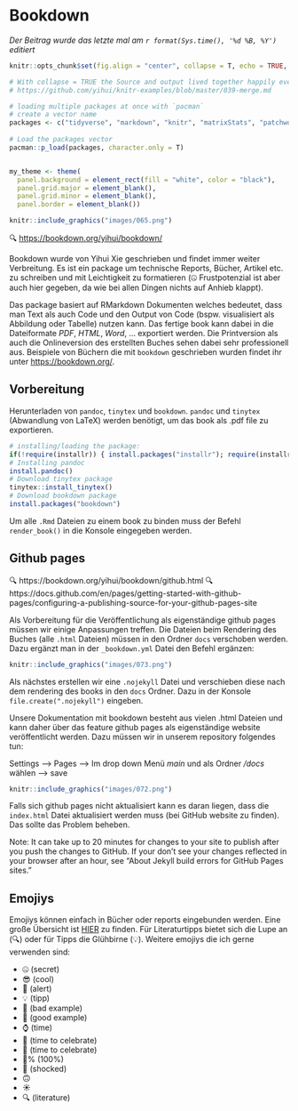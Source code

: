 # Bookdown

*Der Beitrag wurde das letzte mal am `r format(Sys.time(), '%d %B, %Y')` editiert*

```r

knitr::opts_chunk$set(fig.align = "center", collapse = T, echo = TRUE, message = FALSE, warning = FALSE)

# With collapse = TRUE the Source and output lived together happily ever in knitr.
# https://github.com/yihui/knitr-examples/blob/master/039-merge.md

# loading multiple packages at once with `pacman`
# create a vector name
packages <- c("tidyverse", "markdown", "knitr", "matrixStats", "patchwork", "lubridate", "plotly",  "naniar", "stlplus", "gt", "dygraphs", "htmltools", "zoo", "xts", "ggpmisc", "forcats", "RColorBrewer", "Kendall", "rstudioapi", "multcompView", "plyr", "bookdown", "janitor", "rstatix", "ggpubr", "moments", "tweetrmd", "ggthemes", "hexbin", "ggridges", "ggstream", "openair", "treemapify", "MBA", "akima", "sf", "rnaturalearth", "rnaturalearthdata", "rgeos", "ggspatial", "factoextra", "FactoMineR")
 
# Load the packages vector 
pacman::p_load(packages, character.only = T)


my_theme <- theme(
  panel.background = element_rect(fill = "white", color = "black"),
  panel.grid.major = element_blank(), 
  panel.grid.minor = element_blank(), 
  panel.border = element_blank())

```

```r
knitr::include_graphics("images/065.png")
```

🔍 [https://bookdown.org/yihui/bookdown/](https://bookdown.org/yihui/bookdown/)

Bookdown wurde von Yihui Xie geschrieben und findet immer weiter Verbreitung. Es ist ein package um technische Reports, Bücher, Artikel etc. zu schreiben und mit Leichtigkeit zu formatieren (🤐 Frustpotenzial ist aber auch hier gegeben, da wie bei allen Dingen nichts auf Anhieb klappt). 

Das package basiert auf RMarkdown Dokumenten welches bedeutet, dass man Text als auch Code und den Output von Code (bspw. visualisiert als Abbildung oder Tabelle) nutzen kann. Das fertige book kann dabei in die Dateiformate *PDF*, *HTML*, *Word*, ... exportiert werden. Die Printversion als auch die Onlineversion des erstellten Buches sehen dabei sehr professionell aus. Beispiele von Büchern die mit `bookdown` geschrieben wurden findet ihr unter [https://bookdown.org/](https://bookdown.org/).

## Vorbereitung

Herunterladen von `pandoc`, `tinytex` und `bookdown`. `pandoc` und `tinytex` (Abwandlung von LaTeX) werden benötigt, um das book als .pdf file zu exportieren. 

```r
# installing/loading the package:
if(!require(installr)) { install.packages("installr"); require(installr)} #load / install+load installr
# Installing pandoc
install.pandoc()
# Download tinytex package
tinytex::install_tinytex()
# Download bookdown package
install.packages("bookdown")
```

Um alle `.Rmd` Dateien zu einem book zu binden muss der Befehl `render_book()` in die Konsole eingegeben werden. 

## Github pages

🔍 https://bookdown.org/yihui/bookdown/github.html
🔍 https://docs.github.com/en/pages/getting-started-with-github-pages/configuring-a-publishing-source-for-your-github-pages-site

Als Vorbereitung für die Veröffentlichung als eigenständige github pages müssen wir einige Anpassungen treffen. Die Dateien beim Rendering des Buches (alle `.html` Dateien) müssen in den Ordner `docs` verschoben werden. Dazu ergänzt man in der `_bookdown.yml` Datei den Befehl ergänzen:

```r
knitr::include_graphics("images/073.png")
```

Als nächstes erstellen wir eine `.nojekyll` Datei und verschieben diese nach dem rendering des books in den `docs` Ordner. Dazu in der Konsole `file.create(".nojekyll")` eingeben.

Unsere Dokumentation mit bookdown besteht aus vielen .html Dateien und kann daher über das feature github pages als eigenständige website veröffentlicht werden. Dazu müssen wir in unserem repository folgendes tun:

Settings --> Pages --> Im drop down Menü *main* und als Ordner */docs* wählen --> save

```r
knitr::include_graphics("images/072.png")
```

Falls sich github pages nicht aktualisiert kann es daran liegen, dass die `index.html` Datei aktualisiert werden muss (bei GitHub website zu finden). Das sollte das Problem beheben. 

Note: It can take up to 20 minutes for changes to your site to publish after you push the changes to GitHub. If your don't see your changes reflected in your browser after an hour, see "About Jekyll build errors for GitHub Pages sites."




## Emojiys

Emojiys können einfach in Bücher oder reports eingebunden werden. Eine große Übersicht ist [HIER](https://github.com/hadley/emo) zu finden. Für Literaturtipps bietet sich die Lupe an (🔍) oder für Tipps die Glühbirne (💡). Weitere emojiys die ich gerne verwenden sind:

* 🤐 (secret)
* 😎 (cool)
* 🚨 (alert)
* 💡 (tipp)
* 💩 (bad example)
* 💪 (good example)
* ⌚️ (time)
* 🍻 (time to celebrate)
* 🎉 (time to celebrate)
* 💯% (100%)
* 🤯 (shocked)
* 🙃
* ☀️
* 🔍 (literature)

